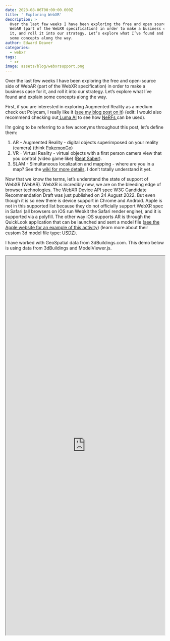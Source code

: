 ```yaml
---
date: 2023-08-06T00:00:00.000Z
title: ' Exploring WebXR'
description: >
  Over the last few weeks I have been exploring the free and open source side of
  WebAR (part of the WebXR specification) in order to make a business case for
  it, and roll it into our strategy. Let’s explore what I’ve found and explain
  some concepts along the way.
author: Edward Deaver
categories:
  - webxr
tags:
  - xr
image: assets/blog/webxrsupport.png
---
```


Over the last few weeks I have been exploring the free and open-source side of WebAR (part of the WebXR specification) in order to make a business case for it, and roll it into our strategy. Let’s explore what I’ve found and explain some concepts along the way.

First, if you are interested in exploring Augmented Reality as a medium check out Polycam, I really like it ([see my blog post on it](https://worldmerge.io/post/polycam-and-ar/?ref=edwarddeaver.me)) (edit: I would also recommend checking out[ Luma AI](https://lumalabs.ai/) to see how [NeRFs ](https://www.matthewtancik.com/nerf)can be used).

I’m going to be referring to a few acronyms throughout this post, let’s define them:

1. AR - Augmented Reality - digital objects superimposed on your reality (camera) (think [PokemonGo](https://en.wikipedia.org/wiki/Pok%C3%A9mon_Go?ref=edwarddeaver.me))
2. VR - Virtual Reality - virtual objects with a first person camera view that you control (video game like) ([Beat Saber](https://en.wikipedia.org/wiki/Beat_Saber?ref=edwarddeaver.me)).
3. SLAM - Simultaneous localization and mapping - where are you in a map? See the [wiki for more details](https://en.wikipedia.org/wiki/Simultaneous_localization_and_mapping?ref=edwarddeaver.me). I don’t totally understand it yet.

Now that we know the terms, let’s understand the state of support of WebXR (WebAR). WebXR is incredibly new, we are on the bleeding edge of browser technologies. The WebXR Device API spec W3C Candidate Recommendation Draft was just published on 24 August 2022. But even though it is so new there is device support in Chrome and Android. Apple is not in this supported list because they do not officially support WebXR spec in Safari (all browsers on iOS run Webkit the Safari render engine), and it is supported via a polyfill. The other way iOS supports AR is through the QuickLook application that can be launched and sent a model file ([see the Apple website for an example of this activity](https://developer.apple.com/augmented-reality/quick-look/?ref=edwarddeaver.me)) (learn more about their custom 3d model file type: [USDZ](https://developer.apple.com/documentation/arkit/usdz_schemas_for_ar?ref=edwarddeaver.me)).

<AstroImage src="assets/blog/webxrsupport.png" alt="Everybody basically supports it except Safari and Firefox." caption="Everybody basically supports it except Safari and Firefox." width={1726} height={816} />

I have worked with GeoSpatial data from 3dBuildings.com. This demo below is using data from 3dBuildings and ModelViewer.js.

<iframe style="width:100%; height:30vh;" src="https://dev.edwarddeaver.me/visualizingSUDemo/" />

I also worked with [8thWall](https://www.8thwall.com/) by Niantic. The pros of this platform are you can work with AR in a browser and they seem to have been able to successfully support iOS devices. It works well. The only downside is the pricing. Below is taking a default 8thWall project and changing the target image to a poster.

<Vimeo id="852174365" />

There is a free alternative to 8thWall, [MindARJS](https://github.com/hiukim/mind-ar-js). It has some of the same features as 8thWall but has some rough edges. The tracking is not as good as 8thWall is but it’s free.

<Vimeo id="852175739" />
